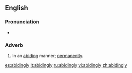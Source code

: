 ==English==

===Pronunciation===
*{{audio|en-us-abidingly.ogg|Audio (US)}}

===Adverb===
{{en-adv}}

# In an [[abiding]] manner; [[permanently]].

[[es:abidingly]]
[[it:abidingly]]
[[ru:abidingly]]
[[vi:abidingly]]
[[zh:abidingly]]